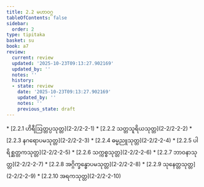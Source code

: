 ```yaml
---
title: 2.2 မဟာဝဂ္ဂ
tableOfContents: false
sidebar:
  order: 2
type: tipitaka
basket: su
book: a7
review:
  current: review
  updated: '2025-10-23T09:13:27.902169'
  updated_by: ''
  notes: ''
  history:
  - state: review
    date: '2025-10-23T09:13:27.902169'
    updated_by: ''
    notes: ''
    previous_state: draft
---
```



<ReviewStatus review={frontmatter.review} showDetails={true} />

<HypothesisAnnotation frontmatter={frontmatter} />

<DynamicBreadcrumb />



<TableOfContents book="a7" section="2.2">
* [2.2.1 ဟိရီဩတ္တပ္ပသုတ္တ](2-2/2-2-1)
* [2.2.2 သတ္တသူရိယသုတ္တ](2-2/2-2-2)
* [2.2.3 နဂရောပမသုတ္တ](2-2/2-2-3)
* [2.2.4 ဓမ္မညူသုတ္တ](2-2/2-2-4)
* [2.2.5 ပါရိစ္ဆတ္တကသုတ္တ](2-2/2-2-5)
* [2.2.6 သက္ကစ္စသုတ္တ](2-2/2-2-6)
* [2.2.7 ဘာဝနာသုတ္တ](2-2/2-2-7)
* [2.2.8 အဂ္ဂိက္ခန္ဓောပမသုတ္တ](2-2/2-2-8)
* [2.2.9 သုနေတ္တသုတ္တ](2-2/2-2-9)
* [2.2.10 အရကသုတ္တ](2-2/2-2-10)
</TableOfContents>
